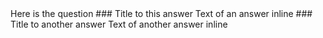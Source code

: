 
<Quiz>
    Here is the question
    <Answer isCorrect={false} correctAnswer='answer1' isAnswer>
        ### Title to this answer
        Text of an answer inline
    </Answer>
    <Answer isCorrect={false} correctAnswer='answer1' isAnswer>
        ### Title to another answer
        Text of another answer inline
    </Answer>
</Quiz>